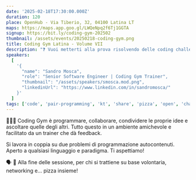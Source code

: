 ```yaml
---
date: '2025-02-18T17:30:00.000Z'
duration: 120
place: OpenHub - Via Tiberio, 32, 04100 Latina LT
maps: https://maps.app.goo.gl/LWQeNpq2f6Tj1GGTA
signup: https://bit.ly/coding-gym-202502
thumbnail: /assets/events/20250218-coding-gym.png
title: Coding Gym Latina - Volume VII
description: "❓ Vuoi metterti alla prova risolvendo delle coding challenge? Vuoi migliorare le tue skill di problem solving? Vuoi conoscere qualcuno con la tua stessa passione per la programmazione? Allora non puoi perderti la prossima sessione di Coding Gym!"
speakers:
  [
    '{
      "name": "Sandro Mosca", 
      "role": "Senior Software Engineer | Coding Gym Trainer", 
      "thumbnail": "/assets/speakers/smosca.mod.png",
      "linkedinUrl": "https://www.linkedin.com/in/sandromosca/"
    }'
  ]
tags: ['code', 'pair-programming', 'kt', 'share', 'pizza', 'open', 'challenge']
---
```


🏋🏻‍♀️ Coding Gym è programmare, collaborare, condividere le proprie idee e ascoltare quelle degli altri. Tutto questo in un ambiente amichevole e facilitato da un trainer che dà feedback.

Si lavora in coppia su due problemi di programmazione autocontenuti. Aperto a qualsiasi linguaggio e paradigma. Ti aspettiamo!

🗣 🍕 Alla fine delle sessione, per chi si trattiene su base volontaria, networking e... pizza insieme!